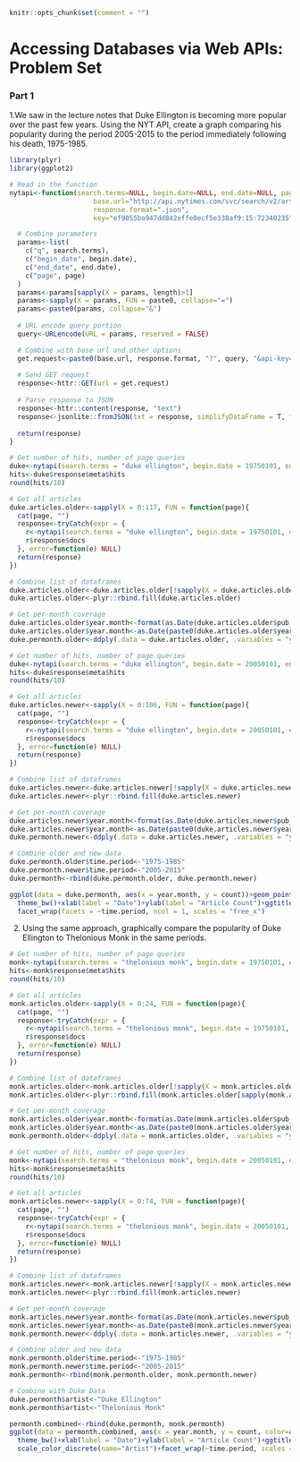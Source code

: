 ```r
knitr::opts_chunk$set(comment = "")
```

# Accessing Databases via Web APIs: Problem Set

### Part 1

1.We saw in the lecture notes that Duke Ellington is becoming more popular over the past few years.  Using the NYT API, create a graph comparing his popularity during the period 2005-2015 to the period immediately following his death, 1975-1985.

```r
library(plyr)
library(ggplot2)

# Read in the function
nytapi<-function(search.terms=NULL, begin.date=NULL, end.date=NULL, page=NULL,
                     base.url="http://api.nytimes.com/svc/search/v2/articlesearch",
                     response.format=".json",
                     key="ef9055ba947dd842effe0ecf5e338af9:15:72340235"){

  # Combine parameters
  params<-list(
    c("q", search.terms),
    c("begin_date", begin.date),
    c("end_date", end.date),
    c("page", page)
  )
  params<-params[sapply(X = params, length)>1]
  params<-sapply(X = params, FUN = paste0, collapse="=")
  params<-paste0(params, collapse="&")
  
  # URL encode query portion
  query<-URLencode(URL = params, reserved = FALSE)

  # Combine with base url and other options
  get.request<-paste0(base.url, response.format, "?", query, "&api-key=", key)
  
  # Send GET request
  response<-httr::GET(url = get.request)
  
  # Parse response to JSON
  response<-httr::content(response, "text")  
  response<-jsonlite::fromJSON(txt = response, simplifyDataFrame = T, flatten = T)
  
  return(response)
}

# Get number of hits, number of page queries
duke<-nytapi(search.terms = "duke ellington", begin.date = 19750101, end.date = 19850101)
hits<-duke$response$meta$hits
round(hits/10)

# Get all articles   
duke.articles.older<-sapply(X = 0:117, FUN = function(page){
  cat(page, "")
  response<-tryCatch(expr = {
    r<-nytapi(search.terms = "duke ellington", begin.date = 19750101, end.date = 19850101, page = page)
    r$response$docs
  }, error=function(e) NULL)
  return(response)
})

# Combine list of dataframes
duke.articles.older<-duke.articles.older[!sapply(X = duke.articles.older, FUN = is.null)]
duke.articles.older<-plyr::rbind.fill(duke.articles.older)

# Get per-month coverage
duke.articles.older$year.month<-format(as.Date(duke.articles.older$pub_date), "%Y-%m")
duke.articles.older$year.month<-as.Date(paste0(duke.articles.older$year.month, "-01"))
duke.permonth.older<-ddply(.data = duke.articles.older, .variables = "year.month", summarize, count=length(year.month))

# Get number of hits, number of page queries
duke<-nytapi(search.terms = "duke ellington", begin.date = 20050101, end.date = 20150101)
hits<-duke$response$meta$hits
round(hits/10)

# Get all articles   
duke.articles.newer<-sapply(X = 0:106, FUN = function(page){
  cat(page, "")
  response<-tryCatch(expr = {
    r<-nytapi(search.terms = "duke ellington", begin.date = 20050101, end.date = 20150101, page = page)
    r$response$docs
  }, error=function(e) NULL)
  return(response)
})

# Combine list of dataframes
duke.articles.newer<-duke.articles.newer[!sapply(X = duke.articles.newer, FUN = is.null)]
duke.articles.newer<-plyr::rbind.fill(duke.articles.newer)

# Get per-month coverage
duke.articles.newer$year.month<-format(as.Date(duke.articles.newer$pub_date), "%Y-%m")
duke.articles.newer$year.month<-as.Date(paste0(duke.articles.newer$year.month, "-01"))
duke.permonth.newer<-ddply(.data = duke.articles.newer, .variables = "year.month", summarize, count=length(year.month))

# Combine older and new data
duke.permonth.older$time.period<-"1975-1985"
duke.permonth.newer$time.period<-"2005-2015"
duke.permonth<-rbind(duke.permonth.older, duke.permonth.newer)

ggplot(data = duke.permonth, aes(x = year.month, y = count))+geom_point()+geom_smooth(se=F)+
  theme_bw()+xlab(label = "Date")+ylab(label = "Article Count")+ggtitle(label = "Coverage of Duke Ellington")+
  facet_wrap(facets = ~time.period, ncol = 1, scales = "free_x")
```

2. Using the same approach, graphically compare the popularity of Duke Ellington to Thelonious Monk in the same periods.
```r
# Get number of hits, number of page queries
monk<-nytapi(search.terms = "thelonious monk", begin.date = 19750101, end.date = 19850101)
hits<-monk$response$meta$hits
round(hits/10)

# Get all articles   
monk.articles.older<-sapply(X = 0:24, FUN = function(page){
  cat(page, "")
  response<-tryCatch(expr = {
    r<-nytapi(search.terms = "thelonious monk", begin.date = 19750101, end.date = 19850101, page = page)
    r$response$docs
  }, error=function(e) NULL)
  return(response)
})

# Combine list of dataframes
monk.articles.older<-monk.articles.older[!sapply(X = monk.articles.older, FUN = is.null)]
monk.articles.older<-plyr::rbind.fill(monk.articles.older[sapply(monk.articles.older, function(x) length(x)>0)])

# Get per-month coverage
monk.articles.older$year.month<-format(as.Date(monk.articles.older$pub_date), "%Y-%m")
monk.articles.older$year.month<-as.Date(paste0(monk.articles.older$year.month, "-01"))
monk.permonth.older<-ddply(.data = monk.articles.older, .variables = "year.month", summarize, count=length(year.month))

# Get number of hits, number of page queries
monk<-nytapi(search.terms = "thelonious monk", begin.date = 20050101, end.date = 20150101)
hits<-monk$response$meta$hits
round(hits/10)

# Get all articles   
monk.articles.newer<-sapply(X = 0:74, FUN = function(page){
  cat(page, "")
  response<-tryCatch(expr = {
    r<-nytapi(search.terms = "thelonious monk", begin.date = 20050101, end.date = 20150101, page = page)
    r$response$docs
  }, error=function(e) NULL)
  return(response)
})

# Combine list of dataframes
monk.articles.newer<-monk.articles.newer[!sapply(X = monk.articles.newer, FUN = is.null)]
monk.articles.newer<-plyr::rbind.fill(monk.articles.newer)

# Get per-month coverage
monk.articles.newer$year.month<-format(as.Date(monk.articles.newer$pub_date), "%Y-%m")
monk.articles.newer$year.month<-as.Date(paste0(monk.articles.newer$year.month, "-01"))
monk.permonth.newer<-ddply(.data = monk.articles.newer, .variables = "year.month", summarize, count=length(year.month))

# Combine older and new data
monk.permonth.older$time.period<-"1975-1985"
monk.permonth.newer$time.period<-"2005-2015"
monk.permonth<-rbind(monk.permonth.older, monk.permonth.newer)

# Combine with Duke Data
duke.permonth$artist<-"Duke Ellington"
monk.permonth$artist<-"Thelonious Monk"

permonth.combined<-rbind(duke.permonth, monk.permonth)
ggplot(data = permonth.combined, aes(x = year.month, y = count, color=artist))+geom_point()+geom_smooth(size=1, se=F)+
  theme_bw()+xlab(label = "Date")+ylab(label = "Article Count")+ggtitle(label = "Coverage of Duke Ellington & Thelonious Monk")+
  scale_color_discrete(name="Artist")+facet_wrap(~time.period, scales = "free_x", ncol = 1)
```

